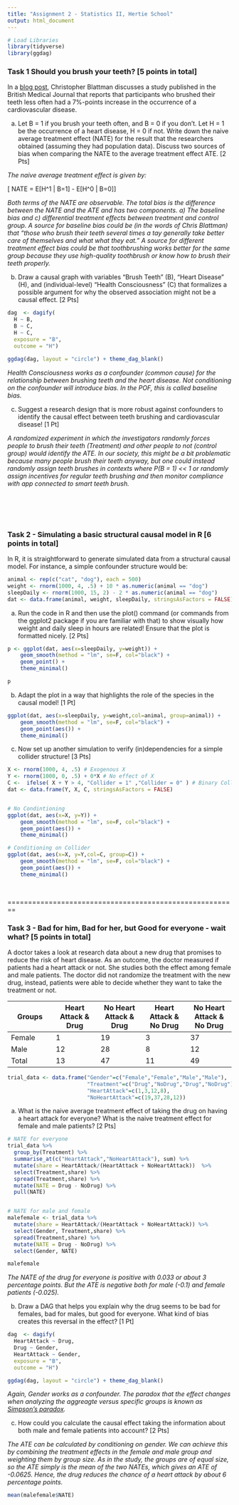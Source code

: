 ```yaml
---
title: "Assignment 2 - Statistics II, Hertie School"
output: html_document
---
```



```r
# Load Libraries
library(tidyverse)
library(ggdag)
```


### Task 1 Should you brush your teeth? [5 points in total]

In a [blog post](https://chrisblattman.com/2010/06/01/does-brushing-your-teeth-lower-cardiovascular-disease/), Christopher Blattman discusses a study published in the British Medical Journal that reports that participants who brushed their teeth less often had a 7%-points increase in the occurrence of a cardiovascular disease.

(a)  Let B = 1 if you brush your teeth often, and B = 0 if you don’t. Let H = 1 be the occurrence of a heart disease, H = 0 if not. Write down the naive average treatment effect (NATE) for the result that the researchers obtained (assuming they had population data). Discuss two sources of bias when comparing the NATE to the average treatment effect ATE.  [2 Pts]

_The naive average treatment effect is given by:_

\[ NATE = E[H^1 | B=1]  -  E[H^0 | B=0]\]

_Both terms of the NATE are observable. The total bias is the difference between the NATE and the ATE and has two components. a) The baseline bias and c) differential treatment effects between treatment and control group. A source for baseline bias could be (in the words of Chris Blattman) that "those who brush their teeth several times a tay generally take better care of themselves and what what they eat." A source for different treatment effect bias could be that toothbrushing works better for the same group because they use high-quality toothbrush or know how to brush their teeth properly._

(b) Draw a causal graph with variables "Brush Teeth" (B), "Heart Disease" (H), and (individual-level) "Health Consciousness" (C) that formalizes a possible argument for why the observed association might not be a causal effect. [2 Pts]

```r
dag  <- dagify(
  H ~ B,
  B ~ C,
  H ~ C,
  exposure = "B",
  outcome = "H")

ggdag(dag, layout = "circle") + theme_dag_blank()

```

_Health Consciousness works as a confounder (common cause) for the relationship between brushing teeth and the heart disease. Not conditioning on the confounder will introduce bias. In the POF, this is called baseline bias._ 

(c) Suggest a research design that is more robust against confounders to identify the causal effect between teeth brushing and cardiovascular disease! [1 Pt]

_A randomized experiment in which the investigators randomly forces people to brush their teeth (Treatment) and other people to not (control group) would identify the ATE. In our society, this might be a bit problematic because many people brush their teeth anyway, but one could instead randomly assign teeth brushes in contexts where P(B = 1) << 1 or randomly assign incentives for regular teeth brushing and then monitor compliance with app connected to smart teeth brush._


<br>
========================================================


### Task 2 - Simulating a basic structural causal model in R [6 points in total]

In R, it is straightforward to generate simulated data from a structural causal model. For instance, a simple confounder structure would be:

```r
animal <- rep(c("cat", "dog"), each = 500)
weight <- rnorm(1000, 4, .5) + 10 * as.numeric(animal == "dog")
sleepDaily <- rnorm(1000, 15, 2) - 2 * as.numeric(animal == "dog")
dat <- data.frame(animal, weight, sleepDaily, stringsAsFactors = FALSE)
```


(a) Run the code in R and then use the plot() command (or commands from the ggplot2 package if you are familiar with that) to show visually how weight and daily sleep in hours are related! Ensure that the plot is formatted nicely. [2 Pts]

```r
p <- ggplot(dat, aes(x=sleepDaily, y=weight)) +
    geom_smooth(method = "lm", se=F, col="black") + 
    geom_point() +
    theme_minimal()

p    
```

(b) Adapt the plot in a way that highlights the role of the species in the causal model! [1 Pt]

```r
ggplot(dat, aes(x=sleepDaily, y=weight,col=animal, group=animal)) +
    geom_smooth(method = "lm", se=F, col="black") + 
    geom_point(aes()) +
    theme_minimal()
```

(c) Now set up another simulation to verify (in)dependencies for a simple collider structure! [3 Pts]

```r
X <- rnorm(1000, 4, .5) # Exogenous X
Y <- rnorm(1000, 0, .5) + 0*X # No effect of X
C <-  ifelse( X + Y > 4, "Collider = 1" ,"Collider = 0" ) # Binary Collider easier to interpret
dat <- data.frame(Y, X, C, stringsAsFactors = FALSE)


# No Condintioning
ggplot(dat, aes(x=X, y=Y)) +
    geom_smooth(method = "lm", se=F, col="black") + 
    geom_point(aes()) +
    theme_minimal()

# Conditioning on Collider
ggplot(dat, aes(x=X, y=Y,col=C, group=C)) +
    geom_smooth(method = "lm", se=F, col="black") + 
    geom_point(aes()) +
    theme_minimal()

```


<br>

========================================================

### Task 3 - Bad for him, Bad for her, but Good for everyone - wait what? [5 points in total]

A doctor takes a look at research data about a new drug that promises to reduce the risk of heart disease. As an outcome, the doctor measured if patients had a heart attack or not. She studies both the effect among female and male patients. The doctor did not randomize the treatment with the new drug, instead, patients were able to decide whether they want to take the treatment or not.

| Groups       | Heart Attack & Drug  | No Heart Attack & Drug | Heart Attack & No Drug   | No Heart Attack &  No Drug |   
|------------- | ------------- | ------------- | ------------- |------------- |
|Female        | 1             | 19            | 3             | 37           |
|Male          | 12            | 28            | 8             | 12           |
|Total         | 13            | 47            | 11            | 49           |


```r
trial_data <- data.frame("Gender"=c("Female","Female","Male","Male"),
                         "Treatment"=c("Drug","NoDrug","Drug","NoDrug"),
                         "HeartAttack"=c(1,3,12,8),
                         "NoHeartAttack"=c(19,37,28,12))
```


(a) What is the naive average treatment effect of taking the drug on having a heart attack for everyone? What is the naive treatment effect for female and male patients? [2 Pts]

```r
# NATE for everyone
trial_data %>%
  group_by(Treatment) %>%
  summarise_at(c("HeartAttack","NoHeartAttack"), sum) %>%
  mutate(share = HeartAttack/(HeartAttack + NoHeartAttack))  %>%
  select(Treatment,share) %>% 
  spread(Treatment,share) %>%
  mutate(NATE = Drug - NoDrug) %>% 
  pull(NATE)


# NATE for male and female
malefemale <- trial_data %>% 
  mutate(share = HeartAttack/(HeartAttack + NoHeartAttack)) %>% 
  select(Gender, Treatment,share) %>%
  spread(Treatment,share) %>% 
  mutate(NATE = Drug - NoDrug) %>% 
  select(Gender, NATE)

malefemale

```

_The NATE of the drug for everyone is positive with 0.033 or about 3 percentage points. But the ATE is negative both for male (-0.1) and female patients (-0.025)._ 

(b) Draw a DAG that helps you explain why the drug seems to be bad for females, bad for males, but good for everyone. What kind of bias creates this reversal in the effect? [1 Pt]

```r
dag  <- dagify(
  HeartAttack ~ Drug,
  Drug ~ Gender,
  HeartAttack ~ Gender,
  exposure = "B",
  outcome = "H")

ggdag(dag, layout = "circle") + theme_dag_blank()
```

_Again, Gender works as a confounder. The paradox that the effect changes when analyzing the aggreagte versus specific groups is known as [Simpson's paradox](https://de.wikipedia.org/wiki/Simpson-Paradoxon)._

(c) How could you calculate the causal effect taking the information about both male and female patients into account? [2 Pts]

_The ATE can be calculated by conditioning on gender. We can achieve this by combining the treatment effects in the female and male group and weighting them by group size. As in the study, the groups are of equal size, so the ATE simply is the mean of the two NATEs, which gives an ATE of -0.0625. Hence, the drug reduces the chance of a heart attack by about 6 percentage points._

```r
mean(malefemale$NATE)
```


